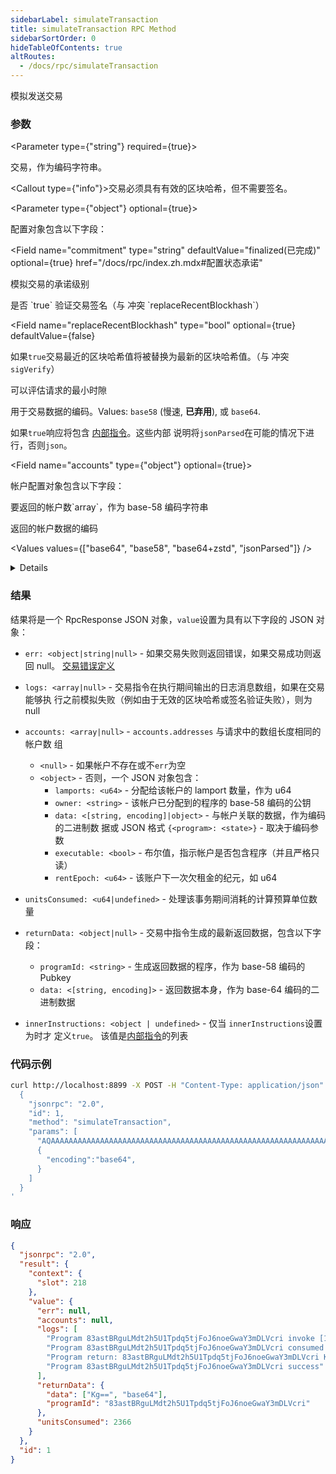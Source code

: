 ```yaml
---
sidebarLabel: simulateTransaction
title: simulateTransaction RPC Method
sidebarSortOrder: 0
hideTableOfContents: true
altRoutes:
  - /docs/rpc/simulateTransaction
---
```


模拟发送交易

<DocSideBySide>

<DocLeftSide>

### 参数

<Parameter type={"string"} required={true}>

交易，作为编码字符串。

<Callout type={"info"}>交易必须具有有效的区块哈希，但不需要签名。</Callout>

</Parameter>

<Parameter type={"object"} optional={true}>

配置对象包含以下字段：

<Field
  name="commitment"
  type="string"
  defaultValue="finalized(已完成)"
  optional={true}
  href="/docs/rpc/index.zh.mdx#配置状态承诺"
>
  模拟交易的承诺级别
</Field>

<Field name="sigVerify" type="bool" optional={true} defaultValue={false}>
  是否 `true` 验证交易签名（与 冲突 `replaceRecentBlockhash`）
</Field>

<Field
  name="replaceRecentBlockhash"
  type="bool"
  optional={true}
  defaultValue={false}
>
  如果`true`交易最近的区块哈希值将被替换为最新的区块哈希值。（与
  冲突`sigVerify`）
</Field>

<Field name="minContextSlot" type="number" optional={true}>
  可以评估请求的最小时隙
</Field>

<Field name="encoding" type="string" defaultValue="base58" optional={true}>

用于交易数据的编码。Values: `base58` (慢速, **已弃用**), 或 `base64`.

</Field>

<Field name="innerInstructions" type="bool" optional={true} defaultValue={false}>

如果`true`响应将包含 [内部指令](/docs/rpc/json-structures.zh#内部指令)。这些内部
说明将`jsonParsed`在可能的情况下进行，否则`json`。

</Field>

<Field name="accounts" type={"object"} optional={true}>

帐户配置对象包含以下字段：

<Field name="addresses" type="array">
  要返回的帐户数`array`，作为 base-58 编码字符串
</Field>

<Field name="encoding" type="string" defaultValue="base64">

返回的帐户数据的编码

<Values values={["base64", "base58", "base64+zstd", "jsonParsed"]} />

<details>

- `jsonParsed` 编码尝试使用特定于程序的状态解析器来返回更多人类可读且明确的帐户
  状态数据。
- 如果 `jsonParsed` 请求但
  [找不到解析器](https://github.com/solana-labs/solana/blob/cfd0a00ae2ba85a6d76757df8b4fa38ed242d185/account-decoder/src/parse_account_data.rs#L98-L100)则
  该字段会回退到`base64`编码，当返回的 `accounts.data`字段为 type时可检测
  到`string`。

</details>

</Field>

</Field>

</Parameter>

### 结果

结果将是一个 RpcResponse JSON 对象，`value`设置为具有以下字段的 JSON 对象：

- `err: <object|string|null>` - 如果交易失败则返回错误，如果交易成功则返回
  null。
  [交易错误定义](https://github.com/solana-labs/solana/blob/c0c60386544ec9a9ec7119229f37386d9f070523/sdk/src/transaction/error.rs#L13)
- `logs: <array|null>` - 交易指令在执行期间输出的日志消息数组，如果在交易能够执
  行之前模拟失败（例如由于无效的区块哈希或签名验证失败），则为 null
- `accounts: <array|null>` - `accounts.addresses` 与请求中的数组长度相同的帐户数
  组
  - `<null>` - 如果帐户不存在或不`err`为空
  - `<object>` - 否则，一个 JSON 对象包含：
    - `lamports: <u64>` - 分配给该帐户的 lamport 数量，作为 u64
    - `owner: <string>` - 该帐户已分配到的程序的 base-58 编码的公钥
    - `data: <[string, encoding]|object>` - 与帐户关联的数据，作为编码的二进制数
      据或 JSON 格式 `{<program>: <state>}` - 取决于编码参数
    - `executable: <bool>` - 布尔值，指示帐户是否包含程序（并且严格只读）
    - `rentEpoch: <u64>` - 该账户下一次欠租金的纪元，如 u64
- `unitsConsumed: <u64|undefined>` - 处理该事务期间消耗的计算预算单位数量
- `returnData: <object|null>` - 交易中指令生成的最新返回数据，包含以下字段：
  - `programId: <string>` - 生成返回数据的程序，作为 base-58 编码的 Pubkey
  - `data: <[string, encoding]>` - 返回数据本身，作为 base-64 编码的二进制数据
- `innerInstructions: <object | undefined>` - 仅当 `innerInstructions`设置为时才
  定义`true`。 该值是[内部指令](/docs/rpc/json-structures.zh#内部指令)的列表

    </DocLeftSide>

<DocRightSide>

### 代码示例

```bash
curl http://localhost:8899 -X POST -H "Content-Type: application/json" -d '
  {
    "jsonrpc": "2.0",
    "id": 1,
    "method": "simulateTransaction",
    "params": [
      "AQAAAAAAAAAAAAAAAAAAAAAAAAAAAAAAAAAAAAAAAAAAAAAAAAAAAAAAAAAAAAAAAAAAAAAAAAAAAAAAAAAAAAABAAEDArczbMia1tLmq7zz4DinMNN0pJ1JtLdqIJPUw3YrGCzYAMHBsgN27lcgB6H2WQvFgyZuJYHa46puOQo9yQ8CVQbd9uHXZaGT2cvhRs7reawctIXtX1s3kTqM9YV+/wCp20C7Wj2aiuk5TReAXo+VTVg8QTHjs0UjNMMKCvpzZ+ABAgEBARU=",
      {
        "encoding":"base64",
      }
    ]
  }
'
```

### 响应

```json
{
  "jsonrpc": "2.0",
  "result": {
    "context": {
      "slot": 218
    },
    "value": {
      "err": null,
      "accounts": null,
      "logs": [
        "Program 83astBRguLMdt2h5U1Tpdq5tjFoJ6noeGwaY3mDLVcri invoke [1]",
        "Program 83astBRguLMdt2h5U1Tpdq5tjFoJ6noeGwaY3mDLVcri consumed 2366 of 1400000 compute units",
        "Program return: 83astBRguLMdt2h5U1Tpdq5tjFoJ6noeGwaY3mDLVcri KgAAAAAAAAA=",
        "Program 83astBRguLMdt2h5U1Tpdq5tjFoJ6noeGwaY3mDLVcri success"
      ],
      "returnData": {
        "data": ["Kg==", "base64"],
        "programId": "83astBRguLMdt2h5U1Tpdq5tjFoJ6noeGwaY3mDLVcri"
      },
      "unitsConsumed": 2366
    }
  },
  "id": 1
}
```

</DocRightSide>
</DocSideBySide>

